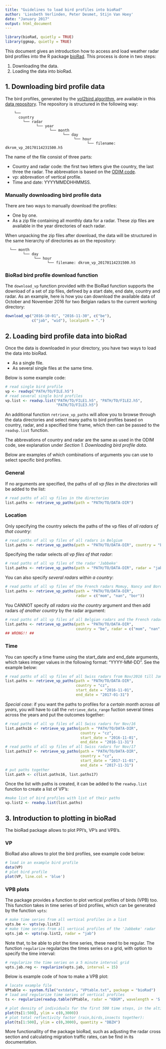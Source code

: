 ```yaml
---
title: "Guidelines to load bird profiles into bioRad"
author: 'Liesbeth Verlinden, Peter Desmet, Stijn Van Hoey'
date: "January 2017"
output: html_document
---
```


```r
library(bioRad, quietly = TRUE)
library(ggmap, quietly = TRUE)
```

This document gives an introduction how to access and load weather radar bird profiles into the R package [bioRad](https://github.com/adokter/bioRad#biorad). This process is done in two steps:

1. Downloading the data.
2. Loading the data into bioRad.

## 1. Downloading bird profile data

The bird profiles, generated by the [vol2bird algorithm](https://github.com/adokter/vol2bird#vol2bird-algorithm), are available in this [data repository](http://enram.github.io/data-repository/). The repository is structured in the following way:

```{}
    └──
      country
        └── radar
              └── year
                    └── month
                          └── day
                               └── hour
                                     └── filename: dkrom_vp_20170114231500.h5
```

The name of the file consist of three parts:

* Country and radar code: the first two letters give the country, the last three the radar. The abbrevation is based on the [ODIM code](http://eumetnet.eu/wp-content/themes/aeron-child/observations-programme/current-activities/opera/database/OPERA_Database/index.html). 
* vp: abbrevation of vertical profile.
* Time and date: YYYYMMDDHHMMSS.

### Manually downloading bird profile data

There are two ways to manually download the profiles:

* One by one.
* As a zip file containing all monthly data for a radar. These zip files are available in the year directories of each radar.

When unpacking the zip files after download, the data will be structured in the same hierarchy of directories as on the repository:

```{}
  └── month
        └── day
             └── hour
                   └── filename: dkrom_vp_20170114231500.h5
```

### BioRad bird profile download function

The `download_vp` function provided with the BioRad function supports the download of a set of zip files, defined by a start date, end date, country and radar. As an example, here is how you can download the available data of October and November 2016 for two Belgian radars to the current working directory:

```r
download_vp("2016-10-01", "2016-11-30", c("be"), 
            c("jab", "wid"), localpath = ".")
```

## 2. Loading bird profile data into bioRad

Once the data is downloaded in your directory, you have two ways to load the data into bioRad. 

* As a single file.
* As several single files at the same time.

Below is some example code:

```r
# read single bird profile
vp <- readvp("PATH/TO/FILE.h5")
# read several single bird profiles
vp.list <- readvp.list("PATH/TO/FILE1.h5", "PATH/TO/FILE2.h5", 
                       "PATH/TO/FILE3.h5")
```

An additional function `retrieve_vp_paths` will allow you to browse through the data directories and select many paths to bird profiles based on country, radar, and a specified time frame, which then can be passed to the `readvp.list` function. 

The abbrevations of country and radar are the same as used in the ODIM code, see explanation under _Section 1. Downloading bird profile data_.

Below are examples of which combinations of arguments you can use to select specific bird profiles.

### General

If no arguments are specified, the paths of _all vp files in the directories_ will be added to the list:

```r
# read paths of all vp files in the directories
list.paths <- retrieve_vp_paths(path = "PATH/TO/DATA-DIR")
```

### Location

Only specifying the country selects the paths of the vp files of _all radars of that country_:

```r
# read paths of all vp files of all radars in Belgium
list.paths <- retrieve_vp_paths(path = "PATH/TO/DATA-DIR", country = "be")
```

Specifying the radar selects _all vp files of that radar_:

```r
# read paths of all vp files of the radar 'Jabbeke'
list.paths <- retrieve_vp_paths(path = "PATH/TO/DATA-DIR", radar = "jab")
```

You can also specify _several radars within a country_:

```r
# read paths of all vp files of the French radars Momuy, Nancy and Bordeau
list.paths <- retrieve_vp_paths(path = "PATH/TO/DATA-DIR", 
                                radar = c("mom", "nan", "bor"))
```

You CANNOT specify _all radars via the country_ argument and then add radars _of another country_ by the radar argument:

```r
# read paths of all vp files af all Belgian radars and the French radars Momuy, Nancy and Bordeau
list.paths <- retrieve_vp_paths(path = "PATH/TO/DATA-DIR", 
                                country = "be", radar = c("mom", "nan", "bor"))
## WRONG!! ##
```

### Time

You can specify a time frame using the start_date and end_date arguments, which takes integer values in the following format: "YYYY-MM-DD". See the example below:

```r
# read paths of all vp files of all Swiss radars from Nov/2016 till Jan/2017
list.paths <- retrieve_vp_paths(path = "PATH/TO/DATA-DIR", 
                                country = "cz", 
                                start_date = "2016-11-01", 
                                end_date = "2017-01-31")
```

*Special case*: if you want the paths to profiles for a _certain month across all years_, you will have to call the `retrieve_data_range` fuction several times across the years and put the outcomes together:

```r
# read paths of all vp files of all Swiss radars for Nov/16
list.paths16 <- retrieve_vp_paths(path = "PATH/TO/DATA-DIR", 
                                  country = "cz", 
                                  start_date = "2016-11-01", 
                                  end_date = "2016-11-31")
# read paths of all vp files of all Swiss radars for Nov/17
list.paths17 <- retrieve_vp_paths(path = "PATH/TO/DATA-DIR", 
                                  country = "cz", 
                                  start_date = "2017-11-01", 
                                  end_date = "2017-11-31")
# put paths together 
list.path <- c(list.paths16, list.paths17)
```

Once the list with paths is created, it can be added to the `readvp.list` function to create a list of VP's:

```r
#make list of bird profiles with list of their paths
vp.list2 <- readvp.list(list.paths)
```

## 3. Introduction to plotting in bioRad

The bioRad package allows to plot PPI's, VP's and VPB's.

### VP

BioRad also allows to plot the bird profiles, see example code below:

```r
# load in an example bird profile
data(VP)
# plot bird profile
plot(VP, line.col = 'blue')
```

### VPB plots

The package provides a function to plot vertical profiles of birds (VPB) too. This function takes in time series of bird profiles, which can be generated by the function `vpts`:

```r
# make time series from all vertical profiles in a list
vpts.be <- vpts(vp.list2)
# make time series from all vertical profiles of the 'Jabbeke' radar
vpts.jab <- vpts(vp.list2, radar = "jab")
```

Note that, to be able to plot the time series, these need to be regular. The function `regularize` regularizes the times series on a grid, with option to specify the time interval:

```r
# regularize the time series on a 5 minute interval grid
vpts.jab.reg <- regularize(vpts.jab, interval = 15)
```

Below is example code of how to make a VPB plot:

```r
# locate example file
VPtable <- system.file("extdata", "VPtable.txt", package = "bioRad")
# load and regularize time series of vertical profiles
ts <- regularize(readvp.table(VPtable, radar = "KBGM", wavelength = 'S'))

# plot density of individuals for the first 500 time steps, in the altitude layer 0-3000 m.
plot(ts[1:500], ylim = c(0,3000))
# plot total reflectivity factor (rain,birds,insects together):
plot(ts[1:500], ylim = c(0,3000), quantity = "DBZH")
```

More functionallity of the package bioRad, such as adjusting the radar cross section and calculating migration traffic rates, can be find in its documentation.
